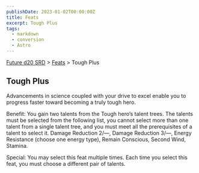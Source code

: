 ```yaml
---
publishDate: 2023-01-02T00:00:00Z
title: Feats
excerpt: Tough Plus
tags:
  - markdown
  - conversion
  - Astro
---
```






[Future d20 SRD](/#futureD20) > [Feats](future-d20-srd-feats-index) > Tough Plus




## Tough Plus


Advancements in science coupled with your drive to excel enable you to progress faster toward becoming a truly tough hero.


Benefit: You gain two talents from the Tough hero’s talent trees. The talents must be selected from the following list, you cannot select more than one talent from a single talent tree, and you must meet all the prerequisites of a talent to select it. Damage Reduction 2/—, Damage Reduction 3/—, Energy Resistance (choose one energy type), Remain Conscious, Second Wind, Stamina.


Special: You may select this feat multiple times. Each time you select this feat, you must choose a different pair of talents.



